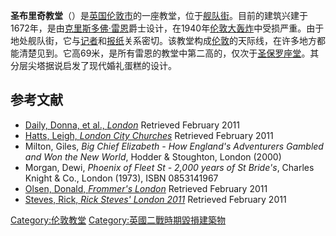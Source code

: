 {{Infobox church
| name             = 圣布里奇教堂
| image            = St-brides-church-london.jpg
| denomination     = [[英国圣公会|英国圣公会]]
| architect        = [[克里斯多佛·雷恩|克里斯多佛·雷恩]]爵士
| style            = [[巴洛克|巴洛克]]
| address          = [[伦敦市|伦敦市]][[舰队街|舰队街]] 
| country          = [[英国|英国]]
| website          = [http://www.stbrides.com www.stbrides.com]
}}
'''圣布里奇教堂'''（{{lang-en|St Bride's Church}}）是[[英国|英国]][[伦敦市|伦敦市]]的一座教堂，位于[[舰队街|舰队街]]。目前的建筑兴建于1672年，是由[[克里斯多佛·雷恩|克里斯多佛·雷恩]]爵士设计，在1940年[[伦敦大轰炸|伦敦大轰炸]]中受损严重。由于地处舰队街，它与[[记者|记者]]和[[报纸|报纸]]关系密切。该教堂构成[[伦敦|伦敦]]的天际线，在许多地方都能清楚见到。它高69米，是所有雷恩的教堂中第二高的，仅次于[[圣保罗座堂|圣保罗座堂]]。其分层尖塔据说启发了现代婚礼蛋糕的设计。

==参考文献==
*[http://books.google.com/books?id=LDA1qPoWl8IC&pg=PA48&dq=st+brides+blitz&hl=en&ei=FLJiTf-CBsv14gbV-ozPCQ&sa=X&oi=book_result&ct=result&resnum=3&ved=0CDgQ6AEwAg#v=onepage&q&f=false Daily, Donna, et al., ''London''] {{Wayback|url=http://books.google.com/books?id=LDA1qPoWl8IC&pg=PA48&dq=st+brides+blitz&hl=en&ei=FLJiTf-CBsv14gbV-ozPCQ&sa=X&oi=book_result&ct=result&resnum=3&ved=0CDgQ6AEwAg#v=onepage&q&f=false |date=20140701060818 }} Retrieved February 2011
*[http://books.google.com/books?id=4g5es-ZjLCMC&pg=PA34&dq=st+brides+fleet+st&hl=en&ei=hNliTc6fKo6W4AaTr4HsCQ&sa=X&oi=book_result&ct=result&resnum=3&ved=0CEQQ6AEwAg#v=onepage&q&f=false Hatts, Leigh, ''London City Churches''] {{Wayback|url=http://books.google.com/books?id=4g5es-ZjLCMC&pg=PA34&dq=st+brides+fleet+st&hl=en&ei=hNliTc6fKo6W4AaTr4HsCQ&sa=X&oi=book_result&ct=result&resnum=3&ved=0CEQQ6AEwAg#v=onepage&q&f=false |date=20140701061155 }} Retrieved February 2011
*Milton, Giles, ''Big Chief Elizabeth - How England's Adventurers Gambled and Won the New World'', Hodder & Stoughton, London (2000)
*Morgan, Dewi, ''Phoenix of Fleet St - 2,000 years of St Bride's'', Charles Knight & Co., London (1973), ISBN 0853141967
*[http://books.google.com/books?id=smlQHag-EncC&pg=PA175&dq=st+brides+blitz&hl=en&ei=FLJiTf-CBsv14gbV-ozPCQ&sa=X&oi=book_result&ct=result&resnum=5&ved=0CEQQ6AEwBA#v=onepage&q&f=false Olsen, Donald, ''Frommer's London''] {{Wayback|url=http://books.google.com/books?id=smlQHag-EncC&pg=PA175&dq=st+brides+blitz&hl=en&ei=FLJiTf-CBsv14gbV-ozPCQ&sa=X&oi=book_result&ct=result&resnum=5&ved=0CEQQ6AEwBA#v=onepage&q&f=false |date=20140701060700 }} Retrieved February 2011
*[http://books.google.com/books?id=f42a-432kAsC&pg=PA237&dq=st+brides+blitz&hl=en&ei=FLJiTf-CBsv14gbV-ozPCQ&sa=X&oi=book_result&ct=result&resnum=2&ved=0CDIQ6AEwAQ#v=onepage&q&f=false Steves, Rick, ''Rick Steves' London 2011''] {{Wayback|url=http://books.google.com/books?id=f42a-432kAsC&pg=PA237&dq=st+brides+blitz&hl=en&ei=FLJiTf-CBsv14gbV-ozPCQ&sa=X&oi=book_result&ct=result&resnum=2&ved=0CDIQ6AEwAQ#v=onepage&q&f=false |date=20140701060542 }} Retrieved February 2011

{{Commons category|St Bride's Church}}
{{伦敦教堂}}
{{Coord|51|30|50|N|0|6|21|W|type:landmark_region:GB|display=title}}

{{DEFAULTSORT:Saint Bride's Church}}
[[Category:伦敦教堂|Category:伦敦教堂]]
[[Category:英國二戰時期毀損建築物|Category:英國二戰時期毀損建築物]]